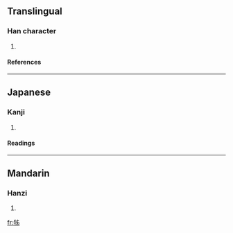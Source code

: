 ==Translingual==
===Han character===
{{Han char|rn=93|rad=牛|as=04|sn=8|four=2552<sub>7</sub>|canj=竹手中X竹 (HQLXH)}}
# {{defn|Han|sort=牛04}}
====References====
{{Han ref|kx=0700.061|hdz=31805.020|uh=726C|ud=29292|bh=CFBA|bd=53178}}

----
==Japanese==
===Kanji===
{{ja-kanji|grade=|rs=牛04}}
# {{defn|Japanese}} 
====Readings====
{{ja-readings|on=[[はい]] (hai)|kun=}}

----
==Mandarin==
===Hanzi===
{{cmn-hanzi|pin=[[bèi]] (bei4)|wg=pei<sup>4</sup>}}
# {{defn|Mandarin}}

[[fr:牬]]